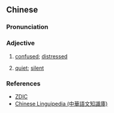 ==Chinese==
{{zh-forms}}

===Pronunciation===
{{zh-pron
|m=cǎolǎo
|c=cou2 lou5
|cat=a
}}

===Adjective===
{{zh-adj}}

# {{lb|zh|literary}} [[confused]]; [[distressed]]
# {{lb|zh|literary}} [[quiet]]; [[silent]]

===References===
* [http://www.zdic.net/c/a/9b/179749.htm ZDIC]
* [http://chinese-linguipedia.org/clk/search/%E6%84%BA%E6%81%85/158632/312061 Chinese Linguipedia (中華語文知識庫)]